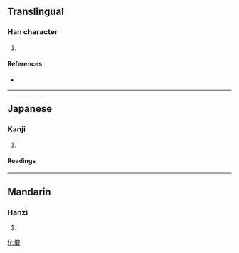 ==Translingual==

===Han character===
{{Han char|rn=9|rad=人|as=10|sn=12|four=|canj=人大金山 (OKCU)}}

# {{defn|Han}}

====References====
* {{Han ref|kx=0112.140|dkj=00934|dj=0239.310|hdz=10202.060|uh=5084|ud=20612}}

----

==Japanese==

===Kanji===
{{ja-kanji|grade=|rs=人10}}

# {{defn|Japanese}}

====Readings====
{{ja-readings|on=[[かつ]] (katsu), [[けち]] (kechi)|kun=[[すこやかなさま]] (sukoyakanasama)}}

----

==Mandarin==

===Hanzi===
{{cmn-hanzi|pin=[[xiā]] ([[xia1]])|wg=hsia<sup>1</sup>}}

# {{defn|Mandarin}}

[[fr:傄]]